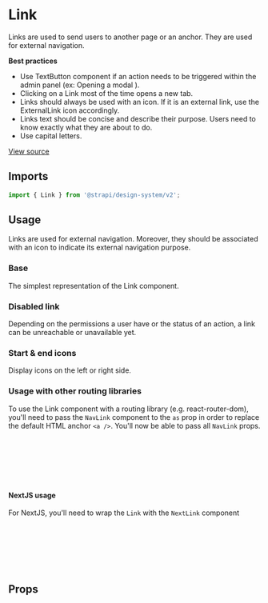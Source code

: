 

<Meta of={LinkStories} />

# Link

Links are used to send users to another page or an anchor. They are used for external navigation.

**Best practices**

- Use TextButton component if an action needs to be triggered within the admin panel (ex: Opening a modal ).
- Clicking on a Link most of the time opens a new tab.
- Links should always be used with an icon. If it is an external link, use the ExternalLink icon accordingly.
- Links text should be concise and describe their purpose. Users need to know exactly what they are about to do.
- Use capital letters.

[View source](https://github.com/strapi/design-system/tree/main/packages/strapi-design-system/src/v2/Link)

## Imports

```js
import { Link } from '@strapi/design-system/v2';
```

## Usage

Links are used for external navigation. Moreover, they should be associated with an icon to indicate its external
navigation purpose.

### Base

The simplest representation of the Link component.

<Canvas of={LinkStories.Base} />

### Disabled link

Depending on the permissions a user have or the status of an action, a link can be unreachable or unavailable yet.

<Canvas of={LinkStories.Disabled} />

### Start & end icons

Display icons on the left or right side.

<Canvas of={LinkStories.Icons} />

### Usage with other routing libraries

To use the Link component with a routing library (e.g. react-router-dom), you'll need to pass the `NavLink` component to
the `as` prop in order to replace the default HTML anchor `<a />`. You'll now be able to pass all `NavLink` props.

```jsx
import { Link } from '@strapi/design-system';
import { NavLink } from 'react-router-dom';

<Link as={NavLink} to="/home">
  Home
</Link>;
```

#### NextJS usage

For NextJS, you'll need to wrap the `Link` with the `NextLink` component

```jsx
import { Link } from '@strapi/design-system';
import NextLink from 'next/link';

<NextLink href="/home" passHref>
  <Link>Home</Link>
</NextLink>;
```

## Props

<ArgsTable of={Link} />
